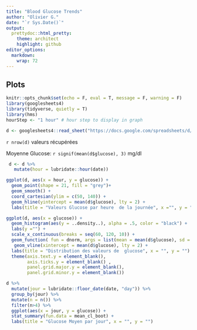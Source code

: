 ```yaml
---
title: "Blood Glucose Trends"
author: "Olivier G."
date: "`r Sys.Date()`"
output:
  prettydoc::html_pretty:
    theme: architect
    highlight: github
editor_options: 
  markdown: 
    wrap: 72
---
```


## Plots

```r
knitr::opts_chunk$set(echo = F, eval = T, message = F, warning = F)
library(googlesheets4)
library(tidyverse, quietly = T)
library(hms)
hourStep <- "1 hour" # hour step to display in graph 
```

```r
d <- googlesheets4::read_sheet("https://docs.google.com/spreadsheets/d/159j0AEn65Gc20nuWYih2z_qk1CSCxjNCmOYR0L5v2Rg/edit?usp=sharing", trim_ws = T)
```

`r nrow(d)` valeurs récupérées

Moyenne Glucose: `r signif(mean(d$glucose), 3)` mg/dl

```r
 d <- d %>%
   mutate(hour = lubridate::hour(date))
```

```r
ggplot(d, aes(x = hour, y = glucose)) +
  geom_point(shape = 21, fill = "grey")+
  geom_smooth() +
  coord_cartesian(ylim = c(50, 140)) +
  geom_hline(yintercept = mean(d$glucose), lty = 2) +
  labs(title = "Valeurs Glucose par heure  de la journée", x ="", y = "")
```

```r
ggplot(d, aes(x = glucose)) +
  geom_histogram(aes(y = ..density..), alpha = .5, color = "black") +
  labs(y ="") +
  scale_x_continuous(breaks = seq(60, 120, 10)) +
  geom_function( fun = dnorm, args = list(mean = mean(d$glucose), sd = sd(d$glucose)), color = "blue") +
   geom_vline(xintercept = mean(d$glucose), lty = 2) +
  labs(title = "Distribution des valeurs de  glucose", x = "", y = "") +
  theme(axis.text.y = element_blank(),
        axis.ticks.y = element_blank() ,
        panel.grid.major.y = element_blank(),
        panel.grid.minor.y = element_blank())

```

```r
d %>% 
  mutate(jour = lubridate::floor_date(date, "day")) %>% 
  group_by(jour) %>% 
  mutate(n = n()) %>% 
  filter(n>4) %>% 
  ggplot(aes(x = jour, y = glucose)) +
  stat_summary(fun.data = mean_cl_boot) +
  labs(title = "Glucose Moyen par jour", x = "", y = "")

```
